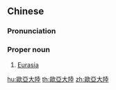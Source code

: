 {{also|欧亚大陆}}
==Chinese==
{{zh-forms|s=欧亚大陆|type=22}}

===Pronunciation===
{{zh-pron
|m=Ōu-Yà dàlù
|c=au1 aa3 daai6 luk6
|cat=propn
}}

===Proper noun===
{{zh-proper noun}}

# [[Eurasia]]

[[hu:歐亞大陸]]
[[th:歐亞大陸]]
[[zh:歐亞大陸]]